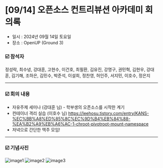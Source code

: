 # [09/14] 오픈소스 컨트리뷰션 아카데미 회의록

- 일시 : 2024년 09월 14일 토요일
- 장소 : OpenUP (Ground 3)

### ☑️ 참석자

정성락, 최수녕, 강대훈, 고현수, 이건호, 최필환, 김유진, 강명구, 권민혁, 김현우, 강대훈, 김기해, 조하은, 김민수, 박준석, 이설희, 정찬영, 허인주, 서지민, 이호수, 정은지

---

### ☑️ 회의 내용

- 자유주제 세미나 (강대훈 님) - 학부생의 오픈소스를 시작한 계기
- 컨테이너 격리 실습 (이호수 님) https://leehosu.tistory.com/entry/KANS-%EC%BB%A8%ED%85%8C%EC%9D%B4%EB%84%88-%EA%B2%A9%EB%A6%AC-1-chroot-pivotroot-mount-namespace
- 저녁으로 간단한 맥주 모임!

---

### ☑️ 기념사진

![image1](./images/240914_1.jpg)
![image2](./images/240914_2.jpg)
![image3](./images/240914_3.jpg)
